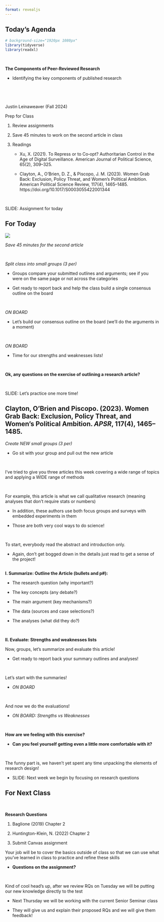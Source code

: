 ```yaml
---
format: revealjs
---
```


## Today's Agenda {background-image="Images/Background-Rally_v2.png" .center}

```r
# background-size="1920px 1080px"
library(tidyverse)
library(readxl)
```

<br>

::: {.r-fit-text}

**The Components of Peer-Reviewed Research**

- Identifying the key components of published research

:::

<br>

<br>

::: r-stack
Justin Leinaweaver (Fall 2024)
:::

::: notes
Prep for Class

1. Review assignments

2. Save 45 minutes to work on the second article in class

3. Readings
    - Xu, X. (2021). To Repress or to Co‐opt? Authoritarian Control in the Age of Digital Surveillance. American Journal of Political Science, 65(2), 309–325.
    
    - Clayton, A., O’Brien, D. Z., & Piscopo, J. M. (2023). Women Grab Back: Exclusion, Policy Threat, and Women’s Political Ambition. American Political Science Review, 117(4), 1465–1485. https://doi.org/10.1017/S0003055422001344

<br>

SLIDE: Assignment for today

:::


## For Today {background-image="Images/Background-Rally_v2.png" .center}

![](Images/02_1-ASSIGN.png)

::: notes

*Save 45 minutes for the second article*

<br>

*Split class into small groups (3 per)*

- Groups compare your submitted outlines and arguments; see if you were on the same page or not across the categories

- Get ready to report back and help the class build a single consensus outline on the board

<br>

*ON BOARD*

- Let's build our consensus outline on the board (we'll do the arguments in a moment)

<br>

*ON BOARD*

- Time for our strengths and weaknesses lists!

<br>

**Ok, any questions on the exercise of outlining a research article?**

<br>

SLIDE: Let's practice one more time!
:::


## Clayton, O’Brien and Piscopo. (2023). Women Grab Back: Exclusion, Policy Threat, and Women’s Political Ambition. *APSR*, 117(4), 1465–1485. {background-image="Images/Background-Rally_v2.png" .center}

::: notes

*Create NEW small groups (3 per)*

- Go sit with your group and pull out the new article

<br>

I've tried to give you three articles this week covering a wide range of topics and applying a WIDE range of methods

<br>

For example, this article is what we call qualitative research (meaning analyses that don't require stats or numbers)

- In addition, these authors use both focus groups and surveys with embedded experiments in them

- Those are both very cool ways to do science!

<br>

To start, everybody read the abstract and introduction only.

- Again, don't get bogged down in the details just read to get a sense of the project!

:::



## {background-image="Images/Background-Rally_v2.png" .center}

**I. Summarize: Outline the Article (bullets and p#):**

- The research question (why important?)
    
- The key concepts (any debate?)
    
- The main argument (key mechanisms?)
    
- The data (sources and case selections?)
    
- The analyses (what did they do?)

<br>

**II. Evaluate: Strengths and weaknesses lists** 

::: notes

Now, groups, let's summarize and evaluate this article!

- Get ready to report back your summary outlines and analyses!

<br>

Let's start with the summaries!

- *ON BOARD*

<br>

And now we do the evaluations!

- *ON BOARD: Strengths vs Weaknesses*

<br>

**How are we feeling with this exercise?**

- **Can you feel yourself getting even a little more comfortable with it?**

<br>

The funny part is, we haven't yet spent any time unpacking the elements of research design!

- SLIDE: Next week we begin by focusing on research questions
:::



## For Next Class {background-image="Images/background-blue_triangles_flipped.png" .center}

<br>

::: {.r-fit-text}

**Research Questions**

1. Baglione (2019) Chapter 2

2. Huntington-Klein, N. (2022) Chapter 2

3. Submit Canvas assignment 

:::

::: notes

Your job will be to cover the basics outside of class so that we can use what you've learned in class to practice and refine these skills

- **Questions on the assignment?**

<br>

Kind of cool head's up, after we review RQs on Tuesday we will be putting our new knowledge directly to the test

- Next Thursday we will be working with the current Senior Seminar class

- They will give us and explain their proposed RQs and we will give them feedback!

:::